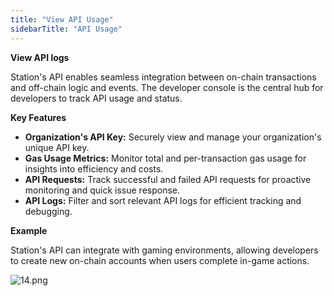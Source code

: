 ```yaml
---
title: "View API Usage"
sidebarTitle: "API Usage"
---
```


**View API logs**

Station's API enables seamless integration between on-chain transactions and off-chain logic and events. The developer console is the central hub for developers to track API usage and status.

**Key Features**

- **Organization's API Key:** Securely view and manage your organization's unique API key.
- **Gas Usage Metrics:** Monitor total and per-transaction gas usage for insights into efficiency and costs.
- **API Requests:** Track successful and failed API requests for proactive monitoring and quick issue response.
- **API Logs:** Filter and sort relevant API logs for efficient tracking and debugging.

**Example**

Station's API can integrate with gaming environments, allowing developers to create new on-chain accounts when users complete in-game actions.

![14.png](https://s3-us-west-2.amazonaws.com/secure.notion-static.com/0414f1dd-afec-4d45-a46d-4c60617605ec/14.png)